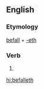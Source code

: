 ==English==

===Etymology===
[[befall]] + [[-eth]]

===Verb===
{{head|en|verb form}}

# {{en-archaic third-person singular of|befall}}

[[hi:befalleth]]